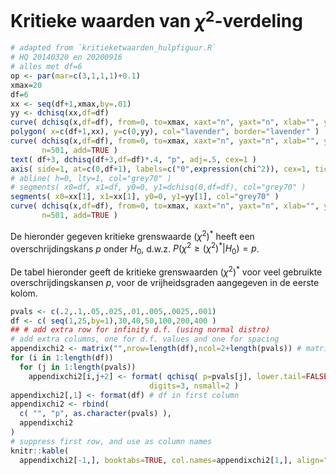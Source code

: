 # Kritieke waarden van $\chi^2$-verdeling {#app-kritiekechi2waarden}

```r
# adapted from `kritieketwaarden_hulpfiguur.R`
# HQ 20140320 en 20200916
# alles met df=6
op <- par(mar=c(3,1,1,1)+0.1)
xmax=20
df=6
xx <- seq(df+1,xmax,by=.01)
yy <- dchisq(xx,df=df)
curve( dchisq(x,df=df), from=0, to=xmax, xaxt="n", yaxt="n", xlab="", ylab="", bty="n", lwd=3, n=501 )
polygon( x=c(df+1,xx), y=c(0,yy), col="lavender", border="lavender" )
curve( dchisq(x,df=df), from=0, to=xmax, xaxt="n", yaxt="n", xlab="", ylab="", bty="n", lwd=3, 
       n=501, add=TRUE )
text( df+3, dchisq(df+3,df=df)*.4, "p", adj=.5, cex=1 )
axis( side=1, at=c(0,df+1), labels=c("0",expression(chi^2)), cex=1, tick=F, line=-1 ) # cex is ignored
# abline( h=0, lty=1, col="grey70" )
# segments( x0=df, x1=df, y0=0, y1=dchisq(0,df=df), col="grey70" )
segments( x0=xx[1], x1=xx[1], y0=0, y1=yy[1], col="grey70" )
curve( dchisq(x,df=df), from=0, to=xmax, xaxt="n", yaxt="n", xlab="", ylab="", bty="n", lwd=3, 
       n=501, add=TRUE )
```


De hieronder gegeven kritieke grenswaarde $(\chi^2)^*$ heeft een overschrijdingskans $p$
onder $H_0$, d.w.z. $P(\chi^2 \geq (\chi^2)^*|H_0)=p$.

De tabel hieronder geeft de kritieke grenswaarden $(\chi^2)^*$ voor veel gebruikte overschrijdingskansen $p$, voor de vrijheidsgraden aangegeven in de eerste kolom. 


```r
pvals <- c(.2,.1,.05,.025,.01,.005,.0025,.001)
df <- c( seq(1,25,by=1),30,40,50,100,200,400 ) 
## # add extra row for infinity d.f. (using normal distro)
# add extra columns, one for d.f. values and one for spacing
appendixchi2 <- matrix("",nrow=length(df),ncol=2+length(pvals)) # matrix of char strings
for (i in 1:length(df)) 
  for (j in 1:length(pvals))
    appendixchi2[i,j+2] <- format( qchisq( p=pvals[j], lower.tail=FALSE, df=df[i] ),
                               digits=3, nsmall=2 )
appendixchi2[,1] <- format(df) # df in first column
appendixchi2 <- rbind(
  c( "", "p", as.character(pvals) ),
  appendixchi2
)
# suppress first row, and use as column names
knitr::kable(
  appendixchi2[-1,], booktabs=TRUE, col.names=appendixchi2[1,], align="c" )
```
